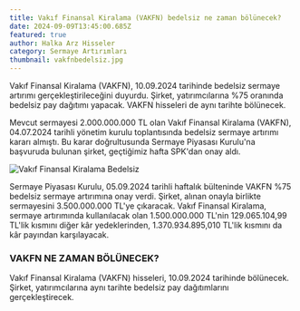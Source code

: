 ```yaml
---
title: Vakıf Finansal Kiralama (VAKFN) bedelsiz ne zaman bölünecek?
date: 2024-09-09T13:45:00.685Z
featured: true
author: Halka Arz Hisseler
category: Sermaye Artırımları
thumbnail: vakfnbedelsiz.jpg
---
```

Vakıf Finansal Kiralama (VAKFN), 10.09.2024 tarihinde bedelsiz sermaye artırımı gerçekleştirileceğini duyurdu. Şirket, yatırımcılarına %75 oranında bedelsiz pay dağıtımı yapacak. VAKFN hisseleri de aynı tarihte bölünecek.

Mevcut sermayesi 2.000.000.000 TL olan Vakıf Finansal Kiralama (VAKFN), 04.07.2024 tarihli yönetim kurulu toplantısında bedelsiz sermaye artırımı kararı almıştı. Bu karar doğrultusunda Sermaye Piyasası Kurulu'na başvuruda bulunan şirket, geçtiğimiz hafta SPK'dan onay aldı. 

![Vakıf Finansal Kiralama Bedelsiz](vkfnkap.jpg "Vakıf Finansal Kiralama Bedelsiz")

Sermaye Piyasası Kurulu, 05.09.2024 tarihli haftalık bülteninde VAKFN %75 bedelsiz sermaye artırımına onay verdi. Şirket, alınan onayla birlikte sermayesini 3.500.000.000 TL'ye çıkaracak. Vakıf Finansal Kiralama, sermaye artırımında kullanılacak olan 1.500.000.000 TL'nin 129.065.104,99 TL'lik kısmını diğer kâr yedeklerinden, 1.370.934.895,010 TL'lik kısmını da kâr payından karşılayacak.

### **VAKFN NE ZAMAN BÖLÜNECEK?**

Vakıf Finansal Kiralama (VAKFN) hisseleri, 10.09.2024 tarihinde bölünecek. Şirket, yatırımcılarına aynı tarihte bedelsiz pay dağıtımlarını gerçekleştirecek.